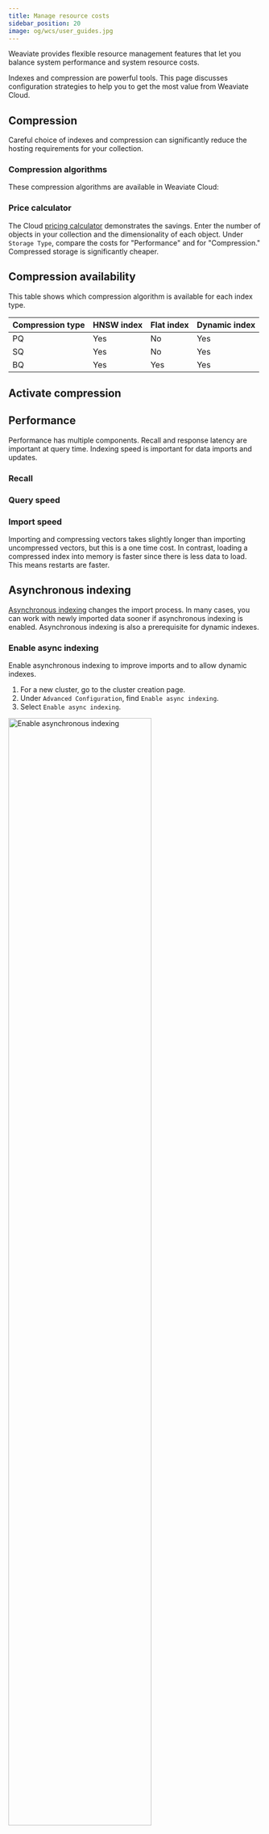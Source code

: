 ```yaml
---
title: Manage resource costs
sidebar_position: 20
image: og/wcs/user_guides.jpg
---
```


Weaviate provides flexible resource management features that let you balance system performance and system resource costs.

Indexes and compression are powerful tools. This page discusses configuration strategies to help you to get the most value from Weaviate Cloud.

## Compression


<VectorsBig/>

Careful choice of indexes and compression can significantly reduce the hosting requirements for your collection.

### Compression algorithms

These compression algorithms are available in Weaviate Cloud:


<CompressionAlgorithms />


<CostSavings/>

### Price calculator

The Cloud [pricing calculator](https://weaviate.io/pricing) demonstrates the savings. Enter the number of objects in your collection and the dimensionality of each object. Under `Storage Type`, compare the costs for "Performance" and for "Compression." Compressed storage is significantly cheaper.

## Compression availability

This table shows which compression algorithm is available for each index type.

| Compression type | HNSW index | Flat index | Dynamic index |
| :- | :- | :- | :- |
| PQ | Yes | No | Yes |
| SQ | Yes | No | Yes |
| BQ | Yes | Yes | Yes |

## Activate compression


<ActivateComp/>

## Performance

Performance has multiple components. Recall and response latency are important at query time. Indexing speed is important for data imports and updates.

### Recall


<RecallDetails/>

### Query speed


<QuerySpeed/>

### Import speed

Importing and compressing vectors takes slightly longer than importing uncompressed vectors, but this is a one time cost. In contrast, loading a compressed index into memory is faster since there is less data to load. This means restarts are faster.

## Asynchronous indexing

[Asynchronous indexing](/developers/weaviate/config-refs/schema/vector-index#asynchronous-indexing) changes the import process. In many cases, you can work with newly imported data sooner if asynchronous indexing is enabled. Asynchronous indexing is also a prerequisite for dynamic indexes.

### Enable async indexing

Enable asynchronous indexing to improve imports and to allow dynamic indexes.

1. For a new cluster, go to the cluster creation page.
1. Under `Advanced Configuration`, find `Enable async indexing`.
1. Select `Enable async indexing`.


<img src={EnableAsync} width="75%" alt="Enable asynchronous indexing"/>

1. For an existing cluster, go to the cluster details page.
1. Under `Advanced Configuration`, find `Enable async indexing`.
1. Select `Enable async indexing`.
1. Select save to restart the cluster.

There is no downtime if you have a high availability (HA) cluster.

If you have a stand-alone cluster, the update requires system downtime. Consider your business needs, and update your cluster when you have a suitable maintenance window.

## Indexing

Vector indexes are a central feature of the Weaviate database. These indexes enable efficient search of large vector spaces. Weaviate also uses inverted indexes. Inverted indexes are used for filtering and keyword searches.

### Vector indexes


<IndexesIntro/>

### HNSW indexes

[HNSW indexes](/developers/weaviate/concepts/vector-index#hierarchical-navigable-small-world-hnsw-index) are high-performance, in-memory indexes. HNSW indexes scale well. Vector searches are fast, even for very large data sets.

HNSW indexes enable fast searches, but they also require a lot of RAM memory to load the index and the underlying vector embeddings. RAM is an expensive resource. To see how compression can lower costs in Weaviate Cloud, use the [price calculator](#price-calculator) to estimate your savings compared to uncompressed indexes.

Quantization is an effective way to compress the vector embeddings. Weaviate provides three quantization algorithms that work with HNSW indexes:

- [Product quantization (PQ)](/developers/weaviate/configuration/compression/pq-compression)
- [Scalar quantization (SQ)](/developers/weaviate/configuration/compression/sq-compression)
- [Binary quantization (BQ)](/developers/weaviate/configuration/compression/bq-compression)

### Flat indexes


<IndexesFlatAbout/>

Flat indexes are usually smaller than HNSW indexes since they index fewer vectors. However, flat indexes can also benefit from compression.

[Binary quantization (BQ)](/developers/weaviate/configuration/compression/bq-compression) improves search time by reducing the amount of data to read, and by shortening the time needed to calculate distances between vectors. If you have a lot of tenants, BQ also saves significant space on disk. Each compressed index is roughly 1/32 the size of an uncompressed index.

### Dynamic indexes

:::info Added in `v1.25`
:::


<DynamicAbout/>

:::info Configure the flat index and the HNSW index
Configure the flat index and the HNSW index when you define the dynamic index. The dynamic index uses the flat index initially, then switches to the HNSW index. Both indexes should be configured before they are used.
:::

## Inverted indexes

## Recommendations

Most applications benefit from compression.

- If you have a small collection that uses a flat index, consider a BQ index. The BQ index is 32 times smaller and much, much faster than the uncompressed equivalent.
- If you have specialized needs and a very large data set, consider PQ compression. PQ compression is very configurable, but it requires more expertise to tune well than SQ or BQ.
- Most users with medium to large data sets should consider SQ compression. SQ compressed vectors are one quarter the size of uncompressed vectors. Searches with SQ are faster than searches with uncompressed vectors. Recall is similar to uncompressed vectors.
- For collections that are small, but that are expected to grow, consider a dynamic index. In addition to setting the dynamic index type, configure the collection to use BQ compression while the index is flat and SQ compression when the collection grows large enough to move from a flat index to an HNSW index.
- For multi-tenant collections, consider the sizes of the tenants. The index and compression recommendations are the same for individual tenants as for single collections.

## Support


<SupportAndTrouble />
